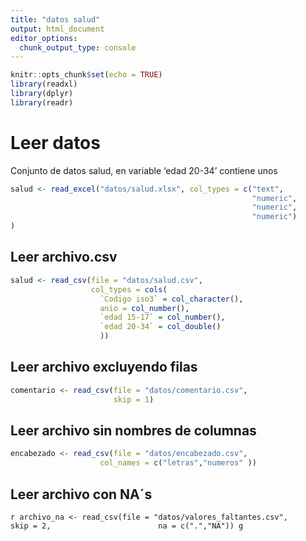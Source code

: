 ```yaml
---
title: "datos salud"
output: html_document
editor_options: 
  chunk_output_type: console
---
```


```r
knitr::opts_chunk$set(echo = TRUE)
library(readxl)
library(dplyr)
library(readr)
```

# Leer datos

Conjunto de datos salud, en variable 'edad 20-34' contiene unos 

```r
salud <- read_excel("datos/salud.xlsx", col_types = c("text",
                                                      "numeric", 
                                                      "numeric", 
                                                      "numeric")
)
```

## Leer archivo.csv

```r
salud <- read_csv(file = "datos/salud.csv",
                  col_types = cols(
                    `Codigo iso3` = col_character(),
                    anio = col_number(),
                    `edad 15-17` = col_number(),
                    `edad 20-34` = col_double()
                    ))
```

## Leer archivo excluyendo filas 

```r
comentario <- read_csv(file = "datos/comentario.csv", 
                       skip = 1)
```

## Leer archivo sin nombres de columnas

```r
encabezado <- read_csv(file = "datos/encabezado.csv",
                    col_names = c("letras","numeros" ))
```


## Leer archivo con NA´s

```r
archivo_na <- read_csv(file = "datos/valores_faltantes.csv",
                       skip = 2,
                       na = c(".","NA"))
g```


